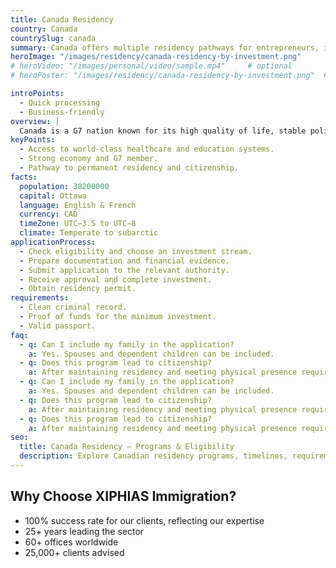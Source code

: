 ```yaml
---
title: Canada Residency
country: Canada
countrySlug: canada
summary: Canada offers multiple residency pathways for entrepreneurs, investors and skilled talent.
heroImage: "/images/residency/canada-residency-by-investment.png"
# heroVideo: "/images/personal/video/sample.mp4"     # optional
# heroPoster: "/images/residency/canada-residency-by-investment.png"  # optional

introPoints:
  - Quick processing
  - Business‑friendly
overview: |
  Canada is a G7 nation known for its high quality of life, stable political system and diverse economy.Canada is a G7 nation known for its high quality of life, stable political system and diverse economy.
keyPoints:
  - Access to world‑class healthcare and education systems.
  - Strong economy and G7 member.
  - Pathway to permanent residency and citizenship.
facts:
  population: 38200000
  capital: Ottawa
  language: English & French
  currency: CAD
  timeZone: UTC−3.5 to UTC−8
  climate: Temperate to subarctic
applicationProcess:
  - Check eligibility and choose an investment stream.
  - Prepare documentation and financial evidence.
  - Submit application to the relevant authority.
  - Receive approval and complete investment.
  - Obtain residency permit.
requirements:
  - Clean criminal record.
  - Proof of funds for the minimum investment.
  - Valid passport.
faq:
  - q: Can I include my family in the application?
    a: Yes. Spouses and dependent children can be included.
  - q: Does this program lead to citizenship?
    a: After maintaining residency and meeting physical presence requirements, you may apply for citizenship.
  - q: Can I include my family in the application?
    a: Yes. Spouses and dependent children can be included.
  - q: Does this program lead to citizenship?
    a: After maintaining residency and meeting physical presence requirements, you may apply for citizenship.
  - q: Does this program lead to citizenship?
    a: After maintaining residency and meeting physical presence requirements, you may apply for citizenship.
seo:
  title: Canada Residency – Programs & Eligibility
  description: Explore Canadian residency programs, timelines, requirements and costs.
---
```

## Why Choose XIPHIAS Immigration?
 - 100% success rate for our clients, reflecting our expertise
 - 25+ years leading the sector
 - 60+ offices worldwide
 - 25,000+ clients advised
 
